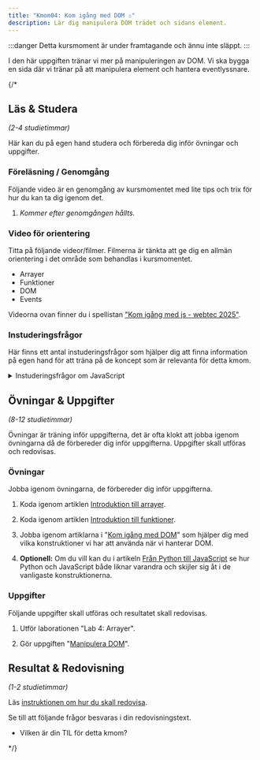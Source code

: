 ```yaml
---
title: "Kmom04: Kom igång med DOM ⚠️" 
description: Lär dig manipulera DOM trädet och sidans element.
---
```




:::danger
Detta kursmoment är under framtagande och ännu inte släppt.
:::

I den här uppgiften tränar vi mer på manipuleringen av DOM. Vi ska bygga en sida där vi tränar på att manipulera element och hantera eventlyssnare.

{/* 




## Läs & Studera

_(2-4 studietimmar)_

Här kan du på egen hand studera och förbereda dig inför övningar och uppgifter.




### Föreläsning / Genomgång

Följande video är en genomgång av kursmomentet med lite tips och trix för hur du kan ta dig igenom det.

1. *Kommer efter genomgången hållts.*



### Video för orientering

Titta på följande videor/filmer. Filmerna är tänkta att ge dig en allmän orientering i det område som behandlas i kursmomentet.

* Arrayer
* Funktioner
* DOM
* Events 

Videorna ovan finner du i spellistan ["Kom igång med js - webtec 2025"](https://www.youtube.com/watch?v=ZfK9H6555xo&list=PLKtP9l5q3ce-IVBzwNsm32_cxxscvpc-W).



### Instuderingsfrågor

Här finns ett antal instuderingsfrågor som hjälper dig att finna information på egen hand för att träna på de koncept som är relevanta för detta kmom.

<details>
<summary>Instuderingsfrågor om JavaScript</summary>

1. Vad är en array i JavaScript?

2. Vad är DOM i JavaScript?

3. På vilka sätt kan jag nå ett html element från JavaScript?

4. Vad är en funktion i JavaScript?

5. Vad menas med callback i en eventlyssnare i JavaScript?

</details>



## Övningar & Uppgifter

_(8-12 studietimmar)_

Övningar är träning inför uppgifterna, det är ofta klokt att jobba igenom övningarna då de förbereder dig inför uppgifterna. Uppgifter skall utföras och redovisas.



### Övningar

Jobba igenom övningarna, de förbereder dig inför uppgifterna.

1. Koda igenom artiklen [Introduktion till arrayer](./laromaterial/ovning/kmom04/arrays). 

1. Koda igenom artiklen [Introduktion till funktioner](./laromaterial/ovning/kmom04/funktioner).  

1. Jobba igenom artiklarna i "[Kom igång med DOM](./laromaterial/ovning/kmom04/dom-intro)" som hjälper dig med vilka konstruktioner vi har att använda när vi hanterar DOM.

1. **Optionell:** Om du vill kan du i artikeln [Från Python till JavaScript](./laromaterial/ovning/kom-igang-med-javascript/python-to-js) se hur Python och JavaScript både liknar varandra och skijler sig åt i de vanligaste konstruktionerna.



### Uppgifter

Följande uppgifter skall utföras och resultatet skall redovisas.

1. Utför laborationen "Lab 4: Arrayer".

1. Gör uppgiften "[Manipulera DOM](/website/laromaterial/uppgift/kmom04-dom)".



## Resultat & Redovisning

_(1-2 studietimmar)_

Läs [instruktionen om hur du skall redovisa]().

Se till att följande frågor besvaras i din redovisningstext.

* Vilken är din TIL för detta kmom?

*/}

